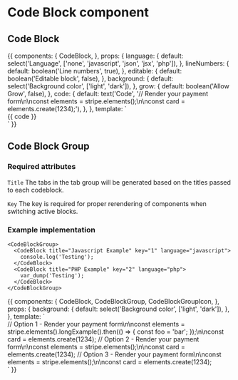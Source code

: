 
<Meta title="Components/Code Block" component={CodeBlock} />

# Code Block component

<Props of={CodeBlock} />

## Code Block

<Preview>
  <Story name="Default">
    {{
      components: {
        CodeBlock,
      },
      props: {
        language: {
          default: select('Language', ['none', 'javascript', 'json', 'jsx', 'php']),
        },
        lineNumbers: {
          default: boolean('Line numbers', true),
        },
        editable: {
          default: boolean('Editable block', false),
        },
        background: {
          default: select('Background color', ['light', 'dark']),
        },
        grow: {
          default: boolean('Allow Grow', false),
        },
        code: {
          default: text('Code', '// Render your payment form\n\nconst elements = stripe.elements();\n\nconst card = elements.create(1234);'),
        },
      },
      template: `
        <div class="p-16 flex justify-center w-1/2 m-auto" :class="{'bg-gray-500': background === 'dark'}">
          <CodeBlock :grow="grow" :language="language" :editable="editable" :line-numbers="lineNumbers">{{ code }}</CodeBlock>
        </div>`
    }}
  </Story>
</Preview>

## Code Block Group
### Required attributes
`Title` The tabs in the tab group will be generated based on the titles passed to each codeblock.

`Key` The key is required for proper rerendering of components when switching active blocks.

### Example implementation
```
<CodeBlockGroup>
  <CodeBlock title="Javascript Example" key="1" language="javascript">
    console.log('Testing');
  </CodeBlock>
  <CodeBlock title="PHP Example" key="2" language="php">
    var_dump('Testing');
  </CodeBlock>
</CodeBlockGroup>
```



<Preview>
  <Story name="Code Block Group">
    {{
      components: {
        CodeBlock,
        CodeBlockGroup,
        CodeBlockGroupIcon,
      },
      props: {
        background: {
          default: select('Background color', ['light', 'dark']),
        },
      },
      template: `
        <div class="p-16 flex justify-center w-1/2 m-auto" :class="{'bg-gray-500': background === 'dark'}">
          <CodeBlockGroup>
            <CodeBlock title="Option 1" key="1" language="javascript" line-numbers>// Option 1 - Render your payment form\n\nconst elements = stripe.elements().longExample().then(() => { const foo = 'bar'; });\n\nconst card = elements.create(1234);</CodeBlock>
            <CodeBlock title="Option 2" key="2" language="javascript" line-numbers>// Option 2 - Render your payment form\n\nconst elements = stripe.elements();\n\nconst card = elements.create(1234);</CodeBlock>
            <CodeBlock title="Option 3" key="3" language="javascript" line-numbers>// Option 3 - Render your payment form\n\nconst elements = stripe.elements();\n\nconst card = elements.create(1234);</CodeBlock>
            <template #icons>
              <CodeBlockGroupIcon icon="javascript"/>
              <CodeBlockGroupIcon icon="angular" link="https://commercejs.com/"/>
              <CodeBlockGroupIcon icon="custom" image="http://www.fillmurray.com/100/100" link="https://commercejs.com/"/>
            </template>
          </CodeBlockGroup>
        </div>`
    }}
  </Story>
</Preview>
